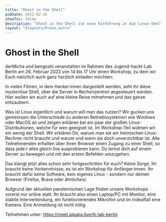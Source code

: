 ```yaml
---
title: "Ghost in the Shell"
pubDate: 2022-02-26
showToc: false
description: "Ghost in the Shell ist eine Einführung in die Linux-Shell"
layout: "$layouts/Prose.astro"
---
```


# Ghost in the Shell

derMicha und bengoshi veranstalten im Rahmen des Jugend-hackt-Lab Berlin am 26. Februar 2022 von 14 bis 17 Uhr einen
Workshop, zu dem wir Euch natürlich auch ganz herzlich einladen möchten:

In vielen Filmen, in dem Hacker:innen dargestellt werden, seht ihr diese mysteriöse Shell, über die Server in
Rechenzentren angesteuert werden. Hier wollen wir euch auf eine kleine Reise mitnehmen und das ganze entzaubern.

Was ist Linux eigentlich und warum will man das nutzen? Wir gucken uns gemeinsam die Unterschiede zu anderen
Betriebssystemen wie Windows oder MacOS an und zeigen erklären bei ein paar der großen Linux-Distributionen, welche für
wen geeignet ist. Im Workshop-Teil widmen wir ein wenig der Shell. Wir erklären Dir, warum man sie am heimischen
Linux-Rechner nicht braucht und warum und wann sie doch unverzichtbar ist. Alle Teilnehmenden erhalten über ihren
Browser einen Zugang zu einer Shell, so dass jede:r alles gleich live ausprobieren kann. Du lernst dich auf einem Server
zu bewegen und mit den ersten Befehlen umzugehen.

Das klangt jetzt alles schon sehr fortgeschritten für euch? Keine Sorge, ihr braucht keine Vorkenntnisse, es ist ein
Workshop für Anfänger:innen. Ihr braucht dafür keine Software, kein eigenes Linux - sondern nur deinen Browser (Firefox,
Brave oder ähnliches).

Aufgrund der aktuellen pandemischen Lage finden unsere Workshops vorerst nur online statt. Ihr braucht also einen
Laptop/PC mit Monitor, eine stabile Interverbindung, ein funktionierendes Mikrofon und im Indealfall eine Kamera. Eine
Anmeldung ist nicht nötig.

Teilnehmen unter: https://meet.alpaka.live/jh-lab-berlin

